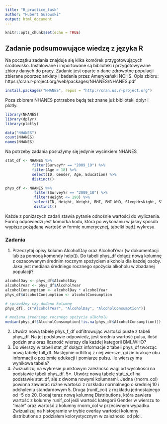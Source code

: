 ```yaml
---
title: "R_practice_task"
author: "Hubert Guzowski"
output: html_document
---
```


```r
knitr::opts_chunk$set(echo = TRUE)
```

## Zadanie podsumowujące wiedzę z języka R

Na początku zadania znajduje się kilka komórek przygotowujących środowisko.
Instalowane i importowane są biblioteki i przygotowywane zbiory danych do pracy.
Zadanie jest oparte o dane zdrowotne populacji zbierane poprzez ankiety i badania przez Amerykański NCHS.
Opis zbioru: https://cran.r-project.org/web/packages/NHANES/NHANES.pdf

```r
install.packages("NHANES", repos = "http://cran.us.r-project.org")
```

Poza zbiorem NHANES potrzebne będą też znane już biblioteki dplyr i plotly.

```r
library(NHANES)
library(dplyr)
library(plotly)
```

```r
data("NHANES")
count(NHANES)
names(NHANES)
```

Na potrzeby zadania posłużymy się jedynie wycinkiem NHANES

```r
stat_df <- NHANES %>%
            filter(SurveyYr == "2009_10") %>%
            filter(Age > 18) %>%
            select(ID, Gender, Age, Education) %>%
            distinct()

phys_df <- NHANES %>%
             filter(SurveyYr == "2009_10") %>%
             filter(Height <= 190) %>%
             select(ID, Height, Weight, BMI, BMI_WHO, SleepHrsNight, SleepTrouble, AlcoholDay, AlcoholYear, Pulse) %>%
             distinct()
```

Każde z poniższych zadań stawia pytanie odnośnie wartości do wyliczenia. Formą odpowiedzi jest komórka kodu, która po wykonaniu w jasny sposób wypisze pożądaną wartość w formie numerycznej, tabelki bądź wykresu.

### Zadania
1. Przeczytaj opisy kolumn AlcoholDay oraz AlcoholYear (w dokumentacji lub za pomocą komendy help()). Do tabeli phys_df dołącz nową kolumnę z oszacowanym średnim rocznym spożyciem alkoholu dla każdej osoby. Jaka jest mediana średniego rocznego spożycia alkoholu w zbadanej populacji?
```r
alcoholDay <- phys_df$AlcoholDay
alcoholYear <- phys_df$AlcoholYear
alcoholConsumption <- alcoholDay * alcoholYear
phys_df$AlcoholConsumption <- alcoholConsumption

# sprawdźmy czy dodano kolumnę
phys_df[, c("AlcoholYear", "AlcoholDay", "AlcoholConsumption")]

# mediana średniego rocznego spożycia alkoholu
median(phys_df$AlcoholConsumption[!is.na(phys_df$AlcoholConsumption)])
```

2. Utwórz nową tabelę phys_f_df odfiltrowując wartości puste z tabeli phys_df. Na jej podstawie odpowiedz, jest średnia wartość pulsu, ilość godzin snu oraz liczność wierszy dla każdej kategorii BMI_WHO?
3. Do wierszy w tabeli stat_df dołącz informacje z tabeli phys_df tworząc nową tabelę full_df. Następnie odfiltruj z niej wiersze, gdzie brakuje obu informacji o poziomie edukacji i pomiarze pulsu. Ile wierszy ma wynikowa tabela?
4. Zwizualizuj na wykresie punktowym zależność wagi od wysokości na podstawie tabeli phys_df.
5*. Utwórz nową tabelę stat_s_df na podstawie stat_df, ale z dwoma nowymi kolumnami. Jedna (rnorm_col) powinna zawierać różne wartości z rozkładu normalnego o średniej 10 i odchyleniu standardowym 5. Druga (runif_col) z rozkładu jednostajnego od -5 do 20. Dodaj teraz nową kolumnę Distributions, która zawiera wartość z kolumny runif_col jeśli wartość kategorii Gender w wierszu to "male" oraz wartość z kolumny rnorm_col w przeciwnym wypadku. Zwizualizuj na histogramie w trybie overlay wartości kolumny distributions z podziałem kolorystycznym w zależności od płci.
